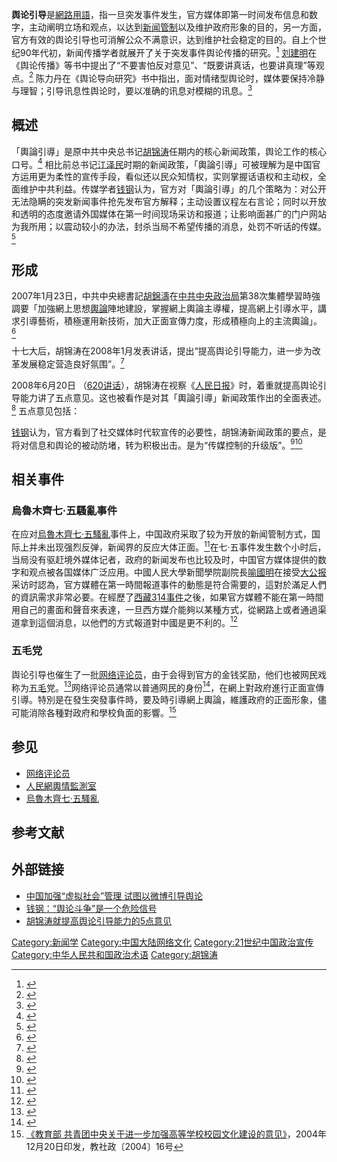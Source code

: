{{globalize|time=2020-04-20T09:01:12+00:00}}
'''舆论引导'''是[[網路用語|網路用語]]，指一旦突发事件发生，官方媒体即第一时间发布信息和数字，主动阐明立场和观点，以达到[[新闻管制|新闻管制]]以及维护政府形象的目的，另一方面，官方有效的舆论引导也可消解公众不满意识，达到维护社会稳定的目的。自上个世纪90年代初，新闻传播学者就展开了关于突发事件舆论传播的研究。<ref>{{cite web|url=http://www.71.cn/2013/0225/704449.shtml|title=突发事件中的舆论博弈机制研究|author=吴锋|publisher=《电子政务》|accessdate=2013年2月25日|language=zh-hans|archive-date=2019年6月4日|archive-url=https://web.archive.org/web/20190604074600/http://www.71.cn/2013/0225/704449.shtml|dead-url=no}}</ref> [[刘建明_(1942年)|刘建明]]在《舆论传播》等书中提出了“不要害怕反对意见”、“既要讲真话，也要讲真理”等观点。<ref>{{cite book|author=刘建明|title=《舆论传播》|publisher=清华大学出版社|year=2001年|isbn=978-730-204-453-6}}</ref> 陈力丹在《舆论导向研究》书中指出，面对情绪型舆论时，媒体要保持冷静与理智；引导讯息性舆论时，要以准确的讯息对模糊的讯息。<ref>{{cite book|author=陈力丹|title=《舆论学 — 舆论导向研究》|publisher=上海交通大学出版社|year=2012年|isbn=978-731-308-576-4}}</ref>

==概述==
「輿論引導」是原中共中央总书记[[胡锦涛|胡锦涛]]任期内的核心新闻政策，舆论工作的核心口号。<ref>{{cite web|url=http://www.zaobao.com.sg/special/zbo/story20130926-257586|title=钱钢：“舆论斗争”是一个危险信号|publisher=联合早报网|accessdate=2013年9月26日|language=Zh-hans|deadurl=yes|archiveurl=https://web.archive.org/web/20130930114455/http://www.zaobao.com.sg/special/zbo/story20130926-257586|archivedate=2013年9月30日}}</ref> 相比前总书记[[江泽民|江泽民]]时期的新闻政策，「輿論引導」可被理解为是中国官方运用更为柔性的宣传手段，看似还以民众知情权，实则掌握话语权和主动权，全面维护中共利益。传媒学者[[钱钢|钱钢]]认为，官方对「輿論引導」的几个策略为：对公开无法隐瞒的突发新闻事件抢先发布官方解释；主动设置议程左右言论；同时以开放和透明的态度邀请外国媒体在第一时间现场采访和报道；让影响面甚广的门户网站为我所用；以震动较小的办法，封杀当局不希望传播的消息，处罚不听话的传媒。<ref>{{cite book|author=钱钢|title=《如此盛世：钱钢的中国观察》|publisher=天地图书|year=2011年1月|isbn=978-988-219-354-3}}</ref>

==形成==
2007年1月23日，中共中央總書記[[胡錦濤|胡錦濤]]在[[中共中央政治局|中共中央政治局]]第38次集體學習時強調要「加強網上思想[[輿論|輿論]]陣地建設，掌握網上輿論主導權，提高網上引導水平，講求引導藝術，積極運用新技術，加大正面宣傳力度，形成積極向上的主流輿論」。<ref>{{cite web|url=http://news.xinhuanet.com/politics/2007-01/24/content_5648188.htm|title=胡錦濤：以創新的精神加強網絡文化建設和管理|publisher=新华网|accessdate=2007年1月24日|language=Zh-hans|archive-date=2010年8月30日|archive-url=https://web.archive.org/web/20100830035521/http://news.xinhuanet.com/politics/2007-01/24/content_5648188.htm|dead-url=no}}</ref>

十七大后，胡锦涛在2008年1月发表讲话，提出“提高舆论引导能力，进一步为改革发展稳定营造良好氛围”。<ref>{{cite web|url=http://www.hbnu.edu.cn/sqjlz/hjt2.htm|title=胡锦涛：提高国家文化软实力|publisher=新华网|accessdate=2008年1月22日|language=zh-hans|archive-date=2015年9月24日|archive-url=https://web.archive.org/web/20150924025229/http://www.hbnu.edu.cn/sqjlz/hjt2.htm|dead-url=no}}</ref>

2008年6月20日 （[[620讲话|620讲话]]），胡锦涛在视察《[[人民日报|人民日报]]》时，着重就提高舆论引导能力讲了五点意见。这也被看作是对其「輿論引導」新闻政策作出的全面表述。<ref>{{cite web|url=http://media.people.com.cn/GB/40699/7433316.html|title=胡锦涛就提高舆论引导能力提出五点意见|publisher=人民网|accessdate=2008年6月27日|language=Zh-hans|archive-date=2016年11月12日|archive-url=https://web.archive.org/web/20161112210338/http://media.people.com.cn/GB/40699/7433316.html|dead-url=no}}</ref> 五点意见包括：<br />
{{cquote|1. 必須堅持黨性原則，牢牢把握正確輿論導向。輿論引導正確，利黨利國利民；輿論引導錯誤，誤黨誤國誤民。……把堅持正確導向放在新聞宣傳工作的首位；<br />
2. 必須堅持以人爲本……要把實現好、維護好、發展好最廣大人民的根本利益作爲新聞宣傳工作的出發點和落脚點，把體現黨的主張和反映人民心聲統一起來，把堅持正確導向和通達社情民意統一起來……；<br />  
3. 必須不斷改革創新，增强輿論引導的針對性和實效性……按照新闻传播规律办事，创新观念、创新内容、创新形式、创新方法、创新手段，努力使新闻宣传工作体现时代性、把握规律性、富于创造性，不断提高舆论引导的权威性、公信力、影响力；<br />
4. 必須加强主流媒體建設和新興媒體建設，形成輿論引導新格局。要從社會輿論多層次的實際出發……整合都市類媒體、網絡媒體等多種宣傳資源，努力構建定位明確、特色鮮明、功能互補、覆蓋廣泛的輿論引導新格局；<br />
5. 必须切实抓好队伍建设，增强凝聚力和战斗力。做好新闻宣传工作，关键在班子、在队伍、在人才……确保新闻宣传工作的领导权牢牢掌握在忠于马克思主义、忠于党、忠于人民的人手里。<br />}}

[[钱钢|钱钢]]认为，官方看到了社交媒体时代软宣传的必要性，胡锦涛新闻政策的要点，是将对信息和舆论的被动防堵，转为积极出击。是为“传媒控制的升级版”。<ref>{{cite web|url=http://media.people.com.cn/GB/40628/8234647.html|title=一场成功的“舆论引导战”|publisher=人民网|accessdate=2008年10月27日|language=Zh-hans|archive-date=2016年3月4日|archive-url=https://web.archive.org/web/20160304200448/http://media.people.com.cn/GB/40628/8234647.html|dead-url=no}}</ref><ref>{{cite web|url=https://web.archive.org/web/20120707064559/http://rthk.hk/mediadigest/20090715_76_122315.html|title=胡锦涛新闻政策之周年观察|publisher=香港电台|work=传媒透视|author=钱钢|accessdate=2012}}</ref>

==相关事件==
===烏魯木齊七·五騷亂事件===
在应对[[烏魯木齊七·五騷亂|烏魯木齊七·五騷亂]]事件上，中国政府采取了较为开放的新闻管制方式，国际上并未出现强烈反弹，新闻界的反应大体正面。<ref>{{cite web|url=http://rthk.hk/mediadigest/20090817_76_122338.html|title=烏魯木齊「七．五」事件報道的盲點和懸疑|publisher=钱钢，来源：香港电台：传媒透视|accessdate=2009年8月|archive-date=2017-02-20|archive-url=https://web.archive.org/web/20170220170922/http://rthk.hk/mediadigest/20090817_76_122338.html|dead-url=no}}</ref>在七·五事件发生数个小时后，当局没有驱赶境外媒体记者，政府的新闻发布也比较及时，中国官方媒体提供的数字和观点被各国媒体广泛应用。中國人民大學新聞學院副院長[[喻國明|喻國明]]在接受[[大公报|大公报]]采访时認為，官方媒體在第一時間報道事件的動態是符合需要的，這對於滿足人們的資訊需求非常必要。在經歷了[[西藏|西藏]][[314事件|314事件]]之後，如果官方媒體不能在第一時間用自己的畫面和聲音來表達，一旦西方媒介能夠以某種方式，從網路上或者通過渠道拿到這個消息，以他們的方式報道對中國是更不利的。<ref>{{cite web|url=http://big5.china.com.cn/news/txt/2009-07/08/content_18094241.htm|title=烏魯木齊75事件：中國學會了面對境外媒體|publisher=中新网|accessdate=2009年7月8日|language=zh-hans|archive-date=2019年6月3日|archive-url=https://web.archive.org/web/20190603051412/http://big5.china.com.cn/news/txt/2009-07/08/content_18094241.htm|dead-url=no}}</ref>

===五毛党===
舆论引导也催生了一批[[网络评论员|网络评论员]]，由于会得到官方的金钱奖励，他们也被网民戏称为[[網絡評論員|五毛]]党。<ref name="BBC1">{{cite news|last=Bristow|first=Michael|url=http://news.bbc.co.uk/1/hi/world/asia-pacific/7783640.stm|title=China's internet 'spin doctors'|work=BBC News|date=2008年12月16日|accessdate=2013年10月1日|archive-date=2009年2月15日|archive-url=https://web.archive.org/web/20090215091611/http://news.bbc.co.uk/1/hi/world/asia-pacific/7783640.stm|dead-url=no}}</ref>网络评论员通常以普通网民的身份<ref name="jiepou">{{cite web|publisher=南都周刊326期|title=解剖一只网评猿|url=http://past.nbweekly.com/Print/Article/7956_0.shtml|author=石扉客|date=2009-06-19|accessdate=2010-11-01|deadurl=yes|archiveurl=https://web.archive.org/web/20131004231103/http://past.nbweekly.com/Print/Article/7956_0.shtml|archivedate=2013-10-04}}</ref>，在網上對政府進行正面宣傳引導。特別是在發生突發事件時，要及時引導網上輿論，維護政府的正面形象，儘可能消除各種對政府和學校負面的影響。<ref>[http://www.moe.gov.cn/edoas/website18/info14085.htm 《教育部 共青团中央关于进一步加强高等学校校园文化建设的意见》]{{dead link|date=2018年4月|bot=InternetArchiveBot|fix-attempted=yes}}，2004年12月20日印发，教社政〔2004〕16号</ref>

==参见==
*[[网络评论员|网络评论员]]
*[[人民網輿情監測室|人民網輿情監測室]]
*[[烏魯木齊七·五騷亂|烏魯木齊七·五騷亂]]

==参考文献==
{{reflist|30em}}

==外部链接==
*[http://cn.reuters.com/article/CNAnalysesNews/idCNCHINA-3936920110310?pageNumber=2&virtualBrandChannel=0 中国加强“虚拟社会”管理 试图以微博引导舆论]
*[https://web.archive.org/web/20130930114455/http://www.zaobao.com.sg/special/zbo/story20130926-257586 钱钢：“舆论斗争”是一个危险信号]
*[http://media.people.com.cn/GB/40699/7433316.html 胡锦涛就提高舆论引导能力的5点意见] {{Wayback|url=http://media.people.com.cn/GB/40699/7433316.html |date=20161112210338 }}

[[Category:新闻学|Category:新闻学]]
[[Category:中国大陆网络文化|Category:中国大陆网络文化]]
[[Category:21世纪中国政治宣传|Category:21世纪中国政治宣传]]
[[Category:中华人民共和国政治术语|Category:中华人民共和国政治术语]]
[[Category:胡锦涛|Category:胡锦涛]]